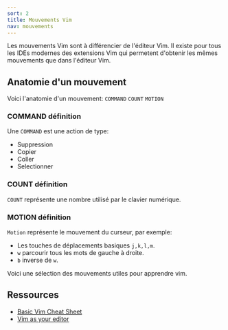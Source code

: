 ```yaml
---
sort: 2
title: Mouvements Vim
nav: mouvements
---
```


Les mouvements Vim sont à différencier de l'éditeur Vim. Il existe pour tous les IDEs modernes des extensions Vim qui permetent d'obtenir les mêmes mouvements que dans l'éditeur Vim.

## Anatomie d'un mouvement

Voici l'anatomie d'un mouvement: `COMMAND` `COUNT` `MOTION`

### COMMAND définition

Une `COMMAND` est une action de type:

- Suppression
- Copier
- Coller
- Selectionner

### COUNT définition

`COUNT` représente une nombre utilisé par le clavier numérique.

### MOTION définition

`Motion` représente le mouvement du curseur, par exemple:

- Les touches de déplacements basiques `j,k,l,m`.
- `w` parcourir tous les mots de gauche à droite.
- `b` inverse de `w`.

Voici une sélection des mouvements utiles pour apprendre vim.

## Ressources

- [Basic Vim Cheat Sheet](https://vim.rtorr.com/)
- [Vim as your editor](https://www.youtube.com/playlist?list=PLm323Lc7iSW_wuxqmKx_xxNtJC_hJbQ7R)
